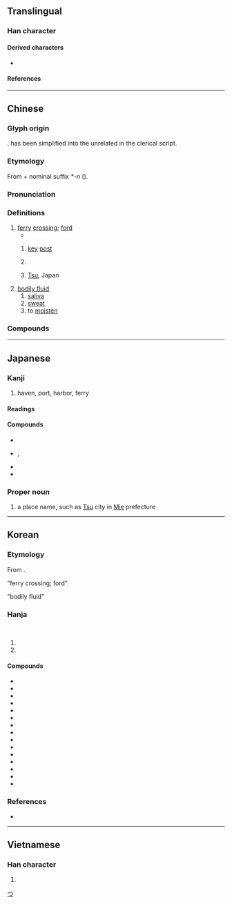 {{character info}}
==Translingual==

===Han character===
{{Han char|rn=85|rad=水|as=06|sn=9|four=35107|canj=ELQ|ids=⿰氵聿}}

====Derived characters====
* {{l|mul|[[𦩨]], [[葏]], [[堻]], [[𤀷]]}}

====References====
{{Han ref|kx=0621.090|dkj=17396|dj=1017.070|hdz=31616.110|uh=6D25}}

----

==Chinese==
{{zh-forms|alt=𣸁,𦪉}}

===Glyph origin===
{{Han etym}}
{{Han compound|水|c1=s|t1=water|𦘔|c2=p|ls=psc}}. {{och-l|𦘔}} has been simplified into the unrelated {{och-l|聿}} in the clerical script.

===Etymology===
From {{och-l|濟|to ferry|id=2}} + nominal suffix ''*-n'' ({{zh-ref|Schuessler, 2007}}).

===Pronunciation===
{{zh-pron
|m=jīn
|c=zeon1
|md=cĭng
|mn=xm,qz,tw:tin/chin
|mn_note=Xiamen, Quanzhou, Taiwan: tin - vernacular; chin - literary
|mn-t=zing1
|w=1jin
|mc=y
|oc=y
|cat=n,pn
}}

===Definitions===
{{zh-hanzi}}

# [[ferry]] [[crossing]]; [[ford]]
#* {{zh-x|^長沮、^桀溺 耦 而 耕， ^孔子 過 之，使 ^子路 問津 焉。|Chang Zu and Jie Ni were at work in the field together. Confucius passed by them, and sent Zi Lu to inquire for the '''ford'''.|ref=Analects}}
## {{lb|zh|figurative}} [[key]] [[post]]
## {{zh-short|天津|[[Tianjin]]}}
## {{zh-div|市}} [[Tsu]], Japan
# [[bodily fluid]]
## [[saliva]]
## [[sweat]]
## to [[moisten]]

===Compounds===
{{zh-der|津巴布韋|津渡|津筏|津津|津津樂道|津津有味|津貼|津液|京津大鼓|平津|天津|位居要津|乏人問津|問津|唾津兒|白馬津|津潤|橋津|清津|文津閣|津鼓|津吏|指點迷津|津史|牛津|津濟|津關|益氣生津|津貼制度|知津|津發|河津|生津止渴|玄津|津浦鐵路|津送|無人問津|濕津津|波津|津涯|津梁|汗津津|津要|打鼓津頭|盟津|生津|津遣|要路津|蒲津|薪津|覺返迷津|關津|遍體生津|迷津|赤津津|要津|義津|江津|東津|上津|旗津|延津|利津|夏津|津市|津南}}

----

==Japanese==

===Kanji===
{{ja-kanji|grade=c|rs=水06}}

# haven, port, harbor, ferry

====Readings====
{{ja-readings
|goon=しん
|kanon=しん
|kun=つ-
|nanori=す, ず, つ, づ
}}

====Compounds====
* {{ja-r|津%液|しん%えき}}
* {{ja-r|津々%浦々|つつ%うらうら|rom=-}}, {{ja-r|津津%浦浦|つつ%うらうら}}
* {{ja-r|津%波|つ%なみ}}
* {{ja-r|津%軽|つ%がる}}

===Proper noun===
{{ja-pos|つ|proper}}
{{ja-kanjitab|つ|yomi=k}}

# a place name, such as [[Tsu]] city in [[Mie]] prefecture

[[Category:ja:Cities|つ]]

----

==Korean==

===Etymology===
From {{der|ko|ltc|-}} {{ltc-l|津}}.
; “ferry crossing; ford”
: {{hanja-hunmong|진|cin|地理#상05A}}

; “bodily fluid”
: {{hanja-hunmong|진〯|cin|地理#상05A}}

===Hanja===
{{ko-hanja-search}}
{{ko-hanja|나루|진}}<br>
{{ko-hanja|[[진액]]([[津液]])|진}}

# {{hanja form of|진|[[ferry]] [[crossing]]; [[ford]]}}
# {{hanja form of|진|[[bodily fluid]]}}

====Compounds====
{{der-top3|Compounds}}
* {{ko-l|송진|松津}}
* {{ko-l|진도|津渡}}
* {{ko-l|도진|渡津}}
* {{ko-l|진역|津驛}}
* {{ko-l|진구|津口}}
* {{ko-l|진하|津河}}
* {{ko-l|하진|河津}}
* {{ko-l|진액|津液}}
* {{ko-l|진량|津梁}}
* {{ko-l|진두|津頭}}
* {{ko-l|^광진|廣津}}
* {{ko-l|^옹진|甕津}}
* {{ko-l|^정동진|正東津}}
* {{ko-l|^섬진강|蟾津江}}
* {{ko-l|흥미진진|興味津津}}
{{der-bottom}}

===References===
* {{R:hanjadoc|5942}}

----

==Vietnamese==

===Han character===
{{vi-hantu|[[lọt]], [[lụt]], [[tân]]|rs=水06}}

# {{rfdef|vi|sort=水06}}